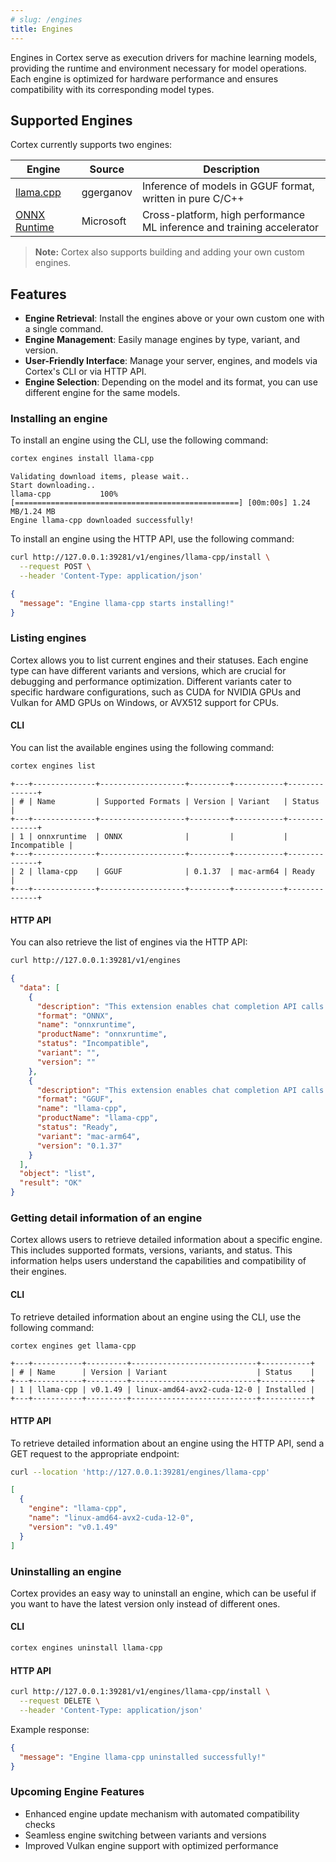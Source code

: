 ```yaml
---
# slug: /engines
title: Engines
---
```



Engines in Cortex serve as execution drivers for machine learning models, providing the runtime
and environment necessary for model operations. Each engine is optimized for hardware
performance and ensures compatibility with its corresponding model types.

## Supported Engines

Cortex currently supports two engines:

| Engine                                                   | Source    | Description                                                            |
| -------------------------------------------------------- | --------- | -----------------------------------------------------------------------|
| [llama.cpp](https://github.com/ggerganov/llama.cpp)      | ggerganov | Inference of models in GGUF format, written in pure C/C++              |
| [ONNX Runtime](https://github.com/microsoft/onnxruntime) | Microsoft | Cross-platform, high performance ML inference and training accelerator |

> **Note:** Cortex also supports building and adding your own custom engines.

## Features

- **Engine Retrieval**: Install the engines above or your own custom one with a single command.
- **Engine Management**: Easily manage engines by type, variant, and version.
- **User-Friendly Interface**: Manage your server, engines, and models via Cortex's CLI or via HTTP API.
- **Engine Selection**: Depending on the model and its format, you can use different engine for the same models.

### Installing an engine


To install an engine using the CLI, use the following command:

```sh
cortex engines install llama-cpp
```
```
Validating download items, please wait..
Start downloading..
llama-cpp           100%[==================================================] [00m:00s] 1.24 MB/1.24 MB
Engine llama-cpp downloaded successfully!
```

To install an engine using the HTTP API, use the following command:

```sh
curl http://127.0.0.1:39281/v1/engines/llama-cpp/install \
  --request POST \
  --header 'Content-Type: application/json'
```
```json
{
  "message": "Engine llama-cpp starts installing!"
}
```

### Listing engines

Cortex allows you to list current engines and their statuses. Each engine type can have different variants and versions, which are crucial for debugging and performance optimization. Different variants cater to specific hardware configurations, such as CUDA for NVIDIA GPUs and Vulkan for AMD GPUs on Windows, or AVX512 support for CPUs.

#### CLI

You can list the available engines using the following command:

```sh
cortex engines list
```
```
+---+--------------+-------------------+---------+-----------+--------------+
| # | Name         | Supported Formats | Version | Variant   | Status       |
+---+--------------+-------------------+---------+-----------+--------------+
| 1 | onnxruntime  | ONNX              |         |           | Incompatible |
+---+--------------+-------------------+---------+-----------+--------------+
| 2 | llama-cpp    | GGUF              | 0.1.37  | mac-arm64 | Ready        |
+---+--------------+-------------------+---------+-----------+--------------+
```

#### HTTP API

You can also retrieve the list of engines via the HTTP API:

```sh
curl http://127.0.0.1:39281/v1/engines
```
```json
{
  "data": [
    {
      "description": "This extension enables chat completion API calls using the Onnx engine",
      "format": "ONNX",
      "name": "onnxruntime",
      "productName": "onnxruntime",
      "status": "Incompatible",
      "variant": "",
      "version": ""
    },
    {
      "description": "This extension enables chat completion API calls using the LlamaCPP engine",
      "format": "GGUF",
      "name": "llama-cpp",
      "productName": "llama-cpp",
      "status": "Ready",
      "variant": "mac-arm64",
      "version": "0.1.37"
    }
  ],
  "object": "list",
  "result": "OK"
}
```

### Getting detail information of an engine

Cortex allows users to retrieve detailed information about a specific engine. This includes supported formats, versions, variants, and status. This information helps users understand the capabilities and compatibility of their engines.

#### CLI

To retrieve detailed information about an engine using the CLI, use the following command:

```sh
cortex engines get llama-cpp
```
```
+---+-----------+---------+----------------------------+-----------+
| # | Name      | Version | Variant                    | Status    |
+---+-----------+---------+----------------------------+-----------+
| 1 | llama-cpp | v0.1.49 | linux-amd64-avx2-cuda-12-0 | Installed |
+---+-----------+---------+----------------------------+-----------+
```


#### HTTP API

To retrieve detailed information about an engine using the HTTP API, send a GET request to the appropriate endpoint:

```sh
curl --location 'http://127.0.0.1:39281/engines/llama-cpp'
```
```json
[
  {
    "engine": "llama-cpp",
    "name": "linux-amd64-avx2-cuda-12-0",
    "version": "v0.1.49"
  }
]
```

### Uninstalling an engine

Cortex provides an easy way to uninstall an engine, which can be useful if you want to have the latest version only
instead of different ones.

#### CLI

```sh
cortex engines uninstall llama-cpp
```

#### HTTP API

```sh
curl http://127.0.0.1:39281/v1/engines/llama-cpp/install \
  --request DELETE \
  --header 'Content-Type: application/json'
```

Example response:

```json
{
  "message": "Engine llama-cpp uninstalled successfully!"
}
```

### Upcoming Engine Features

- Enhanced engine update mechanism with automated compatibility checks
- Seamless engine switching between variants and versions
- Improved Vulkan engine support with optimized performance


